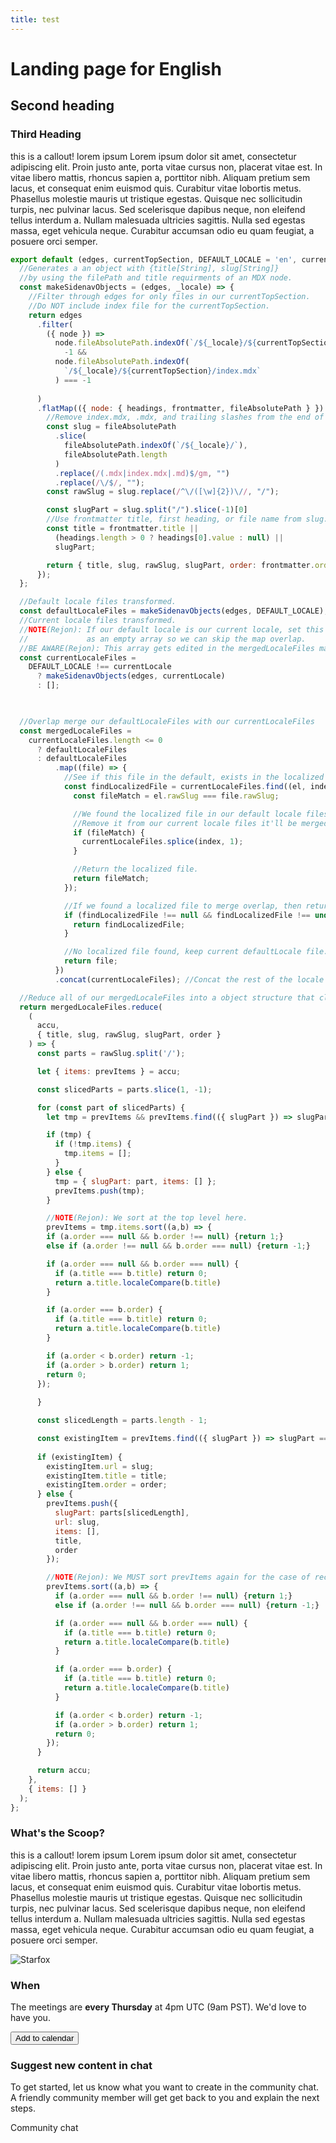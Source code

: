 ```yaml
---
title: test
---
```


# Landing page for English

## Second heading

### Third Heading

<Callout secondary icon>
  this is a callout! lorem ipsum
Lorem ipsum dolor sit amet, consectetur adipiscing elit. Proin justo ante, porta vitae cursus non, placerat vitae est. In vitae libero mattis, rhoncus sapien a, porttitor nibh. Aliquam pretium sem lacus, et consequat enim euismod quis. Curabitur vitae lobortis metus. Phasellus molestie mauris ut tristique egestas. Quisque nec sollicitudin turpis, nec pulvinar lacus. Sed scelerisque dapibus neque, non eleifend tellus interdum a. Nullam malesuada ultricies sagittis. Nulla sed egestas massa, eget vehicula neque. Curabitur accumsan odio eu quam feugiat, a posuere orci semper.



</Callout>

```js:title=calculateTreeData.js
export default (edges, currentTopSection, DEFAULT_LOCALE = 'en', currentLocale = 'en') => {
  //Generates a an object with {title[String], slug[String]}
  //by using the filePath and title requirments of an MDX node.
  const makeSidenavObjects = (edges, _locale) => {
    //Filter through edges for only files in our currentTopSection.
    //Do NOT include index file for the currentTopSection.
    return edges
      .filter(
        ({ node }) =>
          node.fileAbsolutePath.indexOf(`/${_locale}/${currentTopSection}/`) !==
            -1 &&
          node.fileAbsolutePath.indexOf(
            `/${_locale}/${currentTopSection}/index.mdx`
          ) === -1 
          
      )
      .flatMap(({ node: { headings, frontmatter, fileAbsolutePath } }) => {
        //Remove index.mdx, .mdx, and trailing slashes from the end of the slug.
        const slug = fileAbsolutePath
          .slice(
            fileAbsolutePath.indexOf(`/${_locale}/`),
            fileAbsolutePath.length
          )
          .replace(/(.mdx|index.mdx|.md)$/gm, "")
          .replace(/\/$/, "");
        const rawSlug = slug.replace(/^\/([\w]{2})\//, "/");

        const slugPart = slug.split("/").slice(-1)[0]
        //Use frontmatter title, first heading, or file name from slug.
        const title = frontmatter.title ||
          (headings.length > 0 ? headings[0].value : null) ||
          slugPart;

        return { title, slug, rawSlug, slugPart, order: frontmatter.order};
      });
  };

  //Default locale files transformed.
  const defaultLocaleFiles = makeSidenavObjects(edges, DEFAULT_LOCALE);
  //Current locale files transformed.
  //NOTE(Rejon): If our default locale is our current locale, set this
  //             as an empty array so we can skip the map overlap.
  //BE AWARE(Rejon): This array gets edited in the mergedLocaleFiles map.
  const currentLocaleFiles =
    DEFAULT_LOCALE !== currentLocale
      ? makeSidenavObjects(edges, currentLocale)
      : [];

  

  //Overlap merge our defaultLocaleFiles with our currentLocaleFiles
  const mergedLocaleFiles =
    currentLocaleFiles.length <= 0
      ? defaultLocaleFiles
      : defaultLocaleFiles
          .map((file) => {
            //See if this file in the default, exists in the localized directory.
            const findLocalizedFile = currentLocaleFiles.find((el, index) => {
              const fileMatch = el.rawSlug === file.rawSlug;

              //We found the localized file in our default locale files.
              //Remove it from our current locale files it'll be merged in.
              if (fileMatch) {
                currentLocaleFiles.splice(index, 1);
              }

              //Return the localized file.
              return fileMatch;
            });

            //If we found a localized file to merge overlap, then return IT.
            if (findLocalizedFile !== null && findLocalizedFile !== undefined) {
              return findLocalizedFile;
            }

            //No localized file found, keep current defaultLocale file.
            return file;
          })
          .concat(currentLocaleFiles); //Concat the rest of the locale files AFTER it's been spliced.

  //Reduce all of our mergedLocaleFiles into a object structure that closely resembles our final sidenav.
  return mergedLocaleFiles.reduce(
    (
      accu,
      { title, slug, rawSlug, slugPart, order }
    ) => {
      const parts = rawSlug.split('/');

      let { items: prevItems } = accu;

      const slicedParts = parts.slice(1, -1);

      for (const part of slicedParts) {
        let tmp = prevItems && prevItems.find(({ slugPart }) => slugPart == part);

        if (tmp) {
          if (!tmp.items) {
            tmp.items = [];
          }
        } else {
          tmp = { slugPart: part, items: [] };
          prevItems.push(tmp);
        }

        //NOTE(Rejon): We sort at the top level here. 
        prevItems = tmp.items.sort((a,b) => {
        if (a.order === null && b.order !== null) {return 1;}
        else if (a.order !== null && b.order === null) {return -1;}

        if (a.order === null && b.order === null) {
          if (a.title === b.title) return 0;
          return a.title.localeCompare(b.title)
        }

        if (a.order === b.order) {
          if (a.title === b.title) return 0;
          return a.title.localeCompare(b.title)
        }

        if (a.order < b.order) return -1;
        if (a.order > b.order) return 1;
        return 0; 
      });
      
      }

      const slicedLength = parts.length - 1;

      const existingItem = prevItems.find(({ slugPart }) => slugPart === parts[slicedLength]);
 
      if (existingItem) {
        existingItem.url = slug;
        existingItem.title = title;
        existingItem.order = order;
      } else {
        prevItems.push({
          slugPart: parts[slicedLength],
          url: slug,
          items: [],
          title,
          order
        });

        //NOTE(Rejon): We MUST sort prevItems again for the case of recursive depth ordering
        prevItems.sort((a,b) => {
          if (a.order === null && b.order !== null) {return 1;}
          else if (a.order !== null && b.order === null) {return -1;}

          if (a.order === null && b.order === null) {
            if (a.title === b.title) return 0;
            return a.title.localeCompare(b.title)
          }

          if (a.order === b.order) {
            if (a.title === b.title) return 0;
            return a.title.localeCompare(b.title)
          }

          if (a.order < b.order) return -1;
          if (a.order > b.order) return 1;
          return 0; 
        });
      }

      return accu;
    },
    { items: [] }
  );
};
```

<Callout icon>

  ### What's the Scoop?

  this is a callout! lorem ipsum Lorem ipsum dolor sit amet, consectetur adipiscing elit. Proin justo ante, porta vitae cursus non, placerat vitae est. In vitae libero mattis, rhoncus sapien a, porttitor nibh. Aliquam pretium sem lacus, et consequat enim euismod quis. Curabitur vitae lobortis metus. Phasellus molestie mauris ut tristique egestas. Quisque nec sollicitudin turpis, nec pulvinar lacus. Sed scelerisque dapibus neque, non eleifend tellus interdum a. Nullam malesuada ultricies sagittis. Nulla sed egestas massa, eget vehicula neque. Curabitur accumsan odio eu quam feugiat, a posuere orci semper.

  ![Starfox](../images/starfox.png)
</Callout>

### When

The meetings are **every Thursday** at 4pm UTC (9am PST). We'd love to have you.

<Button>Add to calendar</Button> 

<CTA>

### Suggest new content in chat

To get started, let us know what you want to create in the community chat. A friendly community member will get get back to you and explain the next steps.

<Link to="https://chat.makerdao.com/" icon="rocketchat">Community chat</Link>



</CTA>
